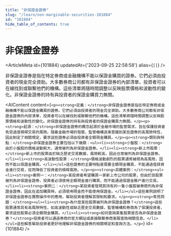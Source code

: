```yaml
---
title: "非保證金證券"
slug: "/learn/non-marginable-securities-101884"
id: "101884"
hide_table_of_contents: true
---
```



# 非保證金證券

<ArticleMeta id={101884} updatedAt={'2023-09-25 22:58:58'} alias={`[]`} />
<div className='border-solid border-b border-t-0 my-4 border-[var(--ifm-color-gray-300)]' />

非保證金證券是指在特定券商或金融機構不能以保證金購買的證券。它們必須由投資者的現金完全資助。大多數券商公司都有非保證金證券的內部清單，投資者可以在線找到或聯繫他們的機構。這些清單將隨時間調整以反映股票價格和波動性的變化。非保證金證券的持有與投資者的保證金購買力無關。

<AIContent content={`<p><strong>定義：</strong>非保證金證券是指在特定券商或金融機構不能以保證金購買的證券。它們必須由投資者的現金完全資助。大多數券商公司都有非保證金證券的內部清單，投資者可以在線找到或聯繫他們的機構。這些清單將隨時間調整以反映股票價格和波動性的變化。非保證金證券的持有與投資者的保證金購買力無關。</p><p><strong>起源：</strong>非保證金證券的概念起源於金融市場的監管需求，旨在保護投資者免受過度槓桿交易的風險。隨着金融市場的發展，監管機構逐漸意識到某些證券的高風險特性，因此制定了相關規定，要求這些證券必須由投資者全額現金購買。</p><p><strong>類別與特點：</strong>非保證金證券主要包括以下幾類：<ul><li><strong>小盤股：</strong>由於小盤股的價格波動較大，通常被列為非保證金證券。</li><li><strong>新上市股票：</strong>新上市的股票由於缺乏歷史交易數據，風險較高，因此也常被列為非保證金證券。</li><li><strong>高波動性股票：</strong>價格波動劇烈的股票通常被視為高風險，因而不能以保證金購買。</li></ul>這些證券的主要特點是需要全額現金購買，不能通過借貸資金進行交易，從而降低了投資者的槓桿風險。</p><p><strong>具體案例：</strong><ul><li><strong>案例一：</strong>某投資者希望購買一家新上市公司的股票，但由於該股票被列為非保證金證券，投資者必須使用全額現金進行購買，而不能通過保證金賬户進行交易。</li><li><strong>案例二：</strong>某投資者發現其持有的一隻小盤股被券商列為非保證金證券，因此在追加購買時，必須使用現金而不能使用保證金。</li></ul>這些案例説明了非保證金證券在實際操作中的應用，幫助投資者理解其限制和要求。</p><p><strong>常見問題：</strong><ul><li><strong>為什麼某些股票被列為非保證金證券？</strong>這些股票通常具有高風險特性，如高波動性或缺乏歷史交易數據，監管機構和券商為了保護投資者，要求這些股票必須全額現金購買。</li><li><strong>如何查詢某隻股票是否為非保證金證券？</strong>投資者可以通過券商的官方網站或直接聯繫券商客服查詢相關信息。</li></ul>這些解答幫助投資者更好地理解非保證金證券的相關規定和查詢方法。</p>`} id={101884} />

